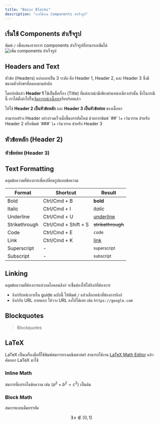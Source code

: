 ```yaml
---
title: "Basic Blocks"
description: "การใช้งาน Components สำเร็จรูป"
---
```


## เริ่มใช้ Components สำเร็จรูป

พิมพ์ `/` เพื่อแสดงรายการ components สำเร็จรูปที่สามารถเพิ่มได้ ![เพิ่ม components สำเร็จรูป](/images/it/guide/intro/3-compmenu.webp)

## Headers and Text

หัวข้อ (Headers) แบ่งออกเป็น 3 ระดับ คือ Header 1, Header 2, และ Header 3 ซึ่งมีขนาดตัวอักษรที่ลดลงตามลำดับ

โดยปกติแล้ว **Header 1** ใช้เป็นชื่อเรื่อง (Title) ที่แต่ละหน้ามีเพียงตำแหน่งเดียวเท่านั้น ซึ่งในกรณีนี้ เราได้ตั้งค่าไปใน[จัดการหน้าเนื้อหา](/it/guide/edit/pages)เรียบร้อยแล้ว

ให้ใช้ **Header 2 เป็นหัวข้อหลัก** และ **Header 3 เป็นหัวข้อย่อย** ของเนื้อหา

<Tip>
  สามารถสร้าง Header อย่างรวดเร็วเมื่อขึ้นบรรทัดใหม่ ด้วยการพิมพ์ `##` \+ เว้นวรรค สำหรับ Header 2 หรือพิมพ์ `###` \+ เว้นวรรค สำหรับ Header 3
</Tip>

## หัวข้อหลัก (Header 2)

### หัวข้อย่อย (Header 3)

## Text Formatting

คลุมข้อความที่ต้องการเพื่อเปลี่ยนรูปแบบข้อความ

| **Format**    | **Shortcut**           | **Result**             |
| ------------- | ---------------------- | ---------------------- |
| Bold          | Ctrl/Cmd \+ B          | **bold**               |
| Italic        | Ctrl/Cmd \+ I          | _italic_               |
| Underline     | Ctrl/Cmd \+ U          | <u>underline</u>       |
| Strikethrough | Ctrl/Cmd \+ Shift \+ S | ~~strikethrough~~      |
| Code          | Ctrl/Cmd \+ E          | `code`                 |
| Link          | Ctrl/Cmd \+ K          | [link](#)              |
| Superscript   | -                      | <sup>superscript</sup> |
| Subscript     | -                      | <sub>subscript</sub>   |

## Linking

คลุมข้อความที่ต้องการแล้วกดไอคอนลิงก์ จะขึ้นช่องให้ใส่ลิงก์ที่ต้องการ

- ลิงก์กับหน้าภายใน guide ฉบับนี้ ให้พิมพ์ `/` แล้วเลือกหน้าที่ต้องการลิงก์
- ลิงก์กับ URL ภายนอก ให้วาง URL ลงไปได้เลย เช่น `https://google.com`

## Blockquotes

> Blockquotes

## LaTeX

LaTeX เป็นเครื่องมือที่ใช้พิมพ์สมการทางคณิตศาสตร์ สามารถใช้งาน [LaTeX Math Editor](https://cortexjs.io/mathfield/demo/) แล้วคัดลอก LaTeX มาใช้

### Inline Math

สมการที่แทรกในข้อความ เช่น $(a^2 + b^2 = c^2)$ เป็นต้น

### Block Math

สมการแบบเต็มบรรทัด

$$
\exists \, x \notin [0,1]
$$